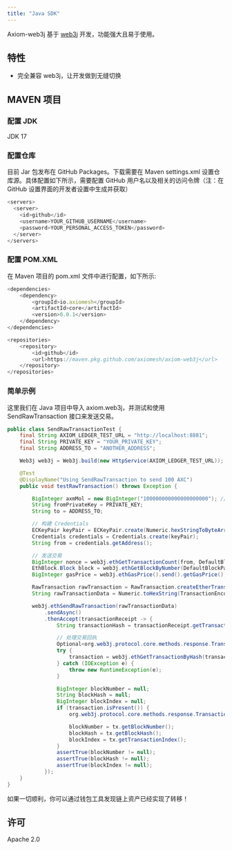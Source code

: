 ```yaml
---
title: "Java SDK"
---
```


Axiom-web3j 基于 [web3j](https://github.com/web3j/web3j) 开发，功能强大且易于使用。

## 特性

- 完全兼容 web3j，让开发做到无缝切换

## MAVEN 项目

### 配置 JDK

JDK 17

### 配置仓库

目前 Jar 包发布在 GitHub Packages。下载需要在 Maven settings.xml 设置仓库源。具体配置如下所示，需要配置 GitHub 用户名以及相关的访问令牌（注：在 GitHub 设置界面的开发者设置中生成并获取）

```javascript
<servers>
  <server>
    <id>github</id>
    <username>YOUR_GITHUB_USERNAME</username>
    <password>YOUR_PERSONAL_ACCESS_TOKEN</password>
  </server>
</servers>
```

### 配置 POM.XML

在 Maven 项目的 pom.xml 文件中进行配置，如下所示:

```javascript
<dependencies>
    <dependency>
        <groupId>io.axiomesh</groupId>
        <artifactId>core</artifactId>
        <version>0.0.1</version>
    </dependency>
</dependencies>

<repositories>
    <repository>
        <id>github</id>
        <url>https://maven.pkg.github.com/axiomesh/axiom-web3j</url>
    </repository>
</repositories>
```

### 简单示例

这里我们在 Java 项目中导入 axiom.web3j，并测试和使用 SendRawTransaction 接口来发送交易。

```java
public class SendRawTransactionTest {
    final String AXIOM_LEDGER_TEST_URL = "http://localhost:8881";
    final String PRIVATE_KEY = "YOUR_PRIVATE_KEY";
    final String ADDRESS_TO = "ANOTHER_ADDRESS";

    Web3j web3j = Web3j.build(new HttpService(AXIOM_LEDGER_TEST_URL));

    @Test
    @DisplayName("Using SendRawTransaction to send 100 AXC")
    public void testRawTransaction() throws Exception {

        BigInteger axmMol = new BigInteger("100000000000000000000"); // 发送 100 AXC
        String fromPrivateKey = PRIVATE_KEY;
        String to = ADDRESS_TO;

        // 构建 Credentials
        ECKeyPair keyPair = ECKeyPair.create(Numeric.hexStringToByteArray(fromPrivateKey));
        Credentials credentials = Credentials.create(keyPair);
        String from = credentials.getAddress();

        // 发送交易
        BigInteger nonce = web3j.ethGetTransactionCount(from, DefaultBlockParameterName.LATEST).send().getTransactionCount();
        EthBlock.Block block = web3j.ethGetBlockByNumber(DefaultBlockParameterName.LATEST, true).send().getBlock();
        BigInteger gasPrice = web3j.ethGasPrice().send().getGasPrice();

        RawTransaction rawTransaction = RawTransaction.createEtherTransaction(nonce, gasPrice, block.getGasLimit(), to, axmMol);
        String rawTransactionData = Numeric.toHexString(TransactionEncoder.signMessage(rawTransaction, credentials));

        web3j.ethSendRawTransaction(rawTransactionData)
            .sendAsync()
            .thenAccept(transactionReceipt -> {
                String transactionHash = transactionReceipt.getTransactionHash();

                // 处理交易回执
                Optional<org.web3j.protocol.core.methods.response.Transaction> transaction = null;
                try {
                    transaction = web3j.ethGetTransactionByHash(transactionHash).send().getTransaction();
                } catch (IOException e) {
                    throw new RuntimeException(e);
                }

                BigInteger blockNumber = null;
                String blockHash = null;
                BigInteger blockIndex = null;
                if (transaction.isPresent()) {
                    org.web3j.protocol.core.methods.response.Transaction tx = transaction.get();

                    blockNumber = tx.getBlockNumber();
                    blockHash = tx.getBlockHash();
                    blockIndex = tx.getTransactionIndex();
                }
                assertTrue(blockNumber != null);
                assertTrue(blockHash != null);
                assertTrue(blockIndex != null);
            });
    }
}
```

如果一切顺利，你可以通过钱包工具发现链上资产已经实现了转移！

## 许可

Apache 2.0
